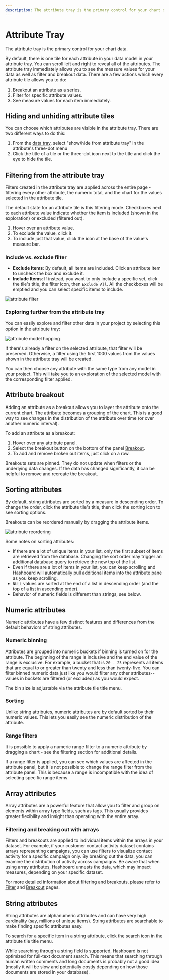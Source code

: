 ```yaml
---
description: The attribute tray is the primary control for your chart data
---
```



# Attribute Tray

The attribute tray is the primary control for your chart data.

By default, there is one tile for each attribute in your data model in your attribute tray. You can scroll left and right to reveal all of the attributes. The attribute tray immediately allows you to see the measure values for your data as well as filter and breakout data. There are a few actions which every attribute tile allows you to do:

1. Breakout an attribute as a series.
2. Filter for specific attribute values.
3. See measure values for each item immediately.

## Hiding and unhiding attribute tiles

You can choose which attributes are visible in the attribute tray. There are two different ways to do this:

1. From the [data tray](/docs/visualizing-data/data-tray), select "show/hide from attribute tray" in the attribute's three-dot menu
2. Click the title of a tile or the three-dot icon next to the title and click the eye to hide the tile.

## Filtering from the attribute tray

Filters created in the attribute tray are applied across the entire page - filtering every other attribute, the numeric total, and the chart for the values selected in the attribute tile.

The default state for an attribute tile is this filtering mode. Checkboxes next to each attribute value indicate whether the item is included (shown in the exploration) or excluded (filtered out).

1. Hover over an attribute value.
2. To exclude the value, click it.
3. To include just that value, click the icon at the base of the value's measure bar.

### Include vs. exclude filter

- **Exclude Items**: By default, all items are included. Click an attribute item to uncheck the box and exclude it.
- **Include Items**: If instead, you want to only include a specific set, click the tile's title, the filter icon, then `Exclude All`. All the checkboxes will be emptied and you can select specific items to include.

![attribute filter](/attribute-filter.png)

### Exploring further from the attribute tray 

You can easily explore and filter other data in your project by selecting this option in the attribute tray: 

![attribute model hopping](/model_hop_attribute.png)

If there's already a filter on the selected attribute, that filter will be preserved. Otherwise, a filter using the first 1000 values from the values shown in the attribute tray will be created. 

You can then choose any attribute with the same type from any model in your project. This will take you to an exploration of the selected model with the corresponding filter applied.

## Attribute breakout

Adding an attribute as a breakout allows you to layer the attribute onto the current chart. The attribute becomes a grouping of the chart. This is a good way to see changes in the distribution of the attribute over time (or over another numeric interval).

To add an attribute as a breakout:

1. Hover over any attribute panel.
2. Select the breakout button on the bottom of the panel [Breakout](/docs/visualizing-data/breakout).
3. To add and remove broken out items, just click on a row.

Breakouts sets are pinned. They do not update when filters or the underlying data changes. If the data has changed significantly, it can be helpful to remove and recreate the breakout.

## Sorting attributes

By default, string attributes are sorted by a measure in descending order. To change the order, click the attribute tile's title, then click the sorting icon to see sorting options.

Breakouts can be reordered manually by dragging the attribute items.

![attribute reordering](/attribute-reorder.png)

Some notes on sorting attributes:

- If there are a lot of unique items in your list, only the first subset of items are retrieved from the database. Changing the sort order may trigger an additional database query to retrieve the new top of the list.
- Even if there are a lot of items in your list, you can keep scrolling and Hashboard will automatically pull additional items into the attribute pane as you keep scrolling.
- `NULL` values are sorted at the end of a list in descending order (and the top of a list in ascending order).
- Behavior of numeric fields is different than strings, see below.

## Numeric attributes

Numeric attributes have a few distinct features and differences from the default behaviors of string attributes.

### Numeric binning

Attributes are grouped into numeric buckets if binning is turned on for the attribute. The beginning of the range is inclusive and the end value of the range is exclusive. For example, a bucket that is `20 - 25` represents all items that are equal to or greater than twenty and less than twenty-five. You can filter binned numeric data just like you would filter any other attributes-- values in buckets are filtered (or excluded) as you would expect.

The bin size is adjustable via the attribute tile title menu.

### Sorting

Unlike string attributes, numeric attributes are by default sorted by their numeric values. This lets you easily see the numeric distribution of the attribute.

### Range filters

It is possible to apply a numeric range filter to a numeric attribute by dragging a chart - see the filtering section for additional details.

If a range filter is applied, you can see which values are affected in the attribute panel, but it is not possible to change the range filter from the attribute panel. This is because a range is incompatible with the idea of selecting specific range items.

## Array attributes

Array attributes are a powerful feature that allow you to filter and group on elements within array type fields, such as tags. This usually provides greater flexibility and insight than operating with the entire array.

### Filtering and breaking out with arrays

Filters and breakouts are applied to individual items within the arrays in your dataset. For example, if your customer contact activity dataset contains arrays representing campaigns, you can use filters to visualize contact activity for a specific campaign only. By breaking out the data, you can examine the distribution of activity across campaigns. Be aware that when using array attributes, Hashboard unnests the data, which may impact measures, depending on your specific dataset.

For more detailed information about filtering and breakouts, please refer to [Filter](/docs/visualizing-data/filter) and [Breakout](/docs/visualizing-data/breakout) pages.

## String attributes

String attributes are alphanumeric attributes and can have very high cardinality (say, millions of unique items). String attributes are searchable to make finding specific attributes easy.

To search for a specific item in a string attribute, click the search icon in the attribute tile title menu.

<Callout type="info">
  While searching through a string field is supported, Hashboard is not
  optimized for full-text document search. This means that searching through
  human written comments and long documents is probably not a good idea (mostly
  it will be slow and potentially costly depending on how those documents are
  stored in your database).
</Callout>
